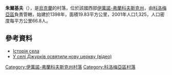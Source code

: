 <!-- 檔案不存在 [[Image:Джурків.JPG|right]] -->

{{coord|48|38|0|N|25|12|0|E|scale:30000|display=title}}

'''朱爾基夫'''（{{lang-uk|Джурків}}），是[[烏克蘭|烏克蘭]]的村落，位於該國西部[[伊萬諾-弗蘭科夫斯克州|伊萬諾-弗蘭科夫斯克州]]，由[[科洛梅亞區|科洛梅亞區]]負責管轄，始建於1398年，面積19.83平方公里，2001年人口1,325，人口密度每平方公里66.8人。

==參考資料==
* [https://web.archive.org/web/20160419070548/http://history.iv-fr.net/article.php?id=275 Історія села]
* [http://kolomyya.org/se/sites/ko/8419/ У селі Джурків освятили нову церкву (відео)] {{Wayback|url=http://kolomyya.org/se/sites/ko/8419/ |date=20170802065817 }}

{{DEFAULTSORT:Джурків}}
[[Category:伊萬諾-弗蘭科夫斯克州村落|Category:伊萬諾-弗蘭科夫斯克州村落]]
[[Category:科洛梅亞區村落|Category:科洛梅亞區村落]]


{{IvanoFrankivsk-geo-stub}}